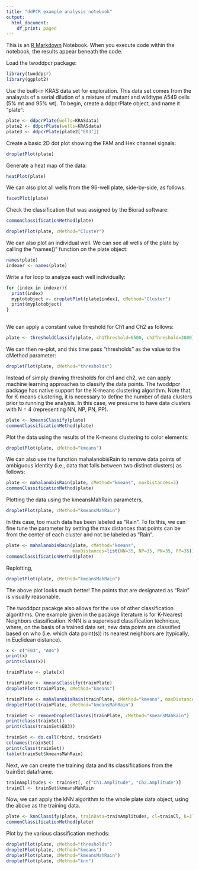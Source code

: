 ```yaml
---
title: "ddPCR example analysis notebook"
output:
  html_document:
    df_print: paged
---
```


This is an [R Markdown](http://rmarkdown.rstudio.com) Notebook. When you execute code within the notebook, the results appear beneath the code. 

Load the twoddpcr package:
```r
library(twoddpcr)
library(ggplot2)
```

Use the built-in KRAS data set for exploration.  This data set comes from the analaysis of a serial dilution of a mixture of mutant and wildtype A549 cells (5% mt and 95% wt).  To begin, create a ddpcrPlate object, and name it "plate":

```r
plate <- ddpcrPlate(wells=KRASdata)
plate2 <- ddpcrPlate(wells=KRASdata)
plate3 <- ddpcrPlate(plate2["E03"])
```

Create a basic 2D dot plot showing the FAM and Hex channel signals:

```r
dropletPlot(plate)
```

Generate a heat map of the data:

```r
heatPlot(plate)
```

We can also plot all wells from the 96-well plate, side-by-side, as follows:

```r
facetPlot(plate)
```

Check the classification that was assigned by the Biorad software:

```r
commonClassificationMethod(plate)
```

```r
dropletPlot(plate, cMethod="Cluster")
```

We can also plot an individual well.  We can see all wells of the plate by calling the "names()" function on the plate object:

```r
names(plate)
indexer <- names(plate)
```

Write a for loop to analyze each well individually:

```r

for (index in indexer){
  print(index)
  myplotobject <- dropletPlot(plate[index], cMethod="Cluster")
  print(myplotobject)
}
  
```

We can apply a constant value threshold for Ch1 and Ch2 as follows:

```r
plate <- thresholdClassify(plate, ch1Threshold=6500, ch2Threshold=3000)
```

We can then re-plot, and this time pass "thresholds" as the value to the cMethod parameter:

```r
dropletPlot(plate, cMethod="thresholds")
```

Instead of simply drawing thresholds for ch1 and ch2, we can apply machine learning approaches to classify the data points.  The twoddpcr package has native support for the K-means clustering algorithm.  Note that, for K-means clustering, it is necessary to define the number of data clusters prior to running the analysis.  In this case, we presume to have data clusters with N = 4 (representing NN, NP, PN, PP).

```r
plate <- kmeansClassify(plate)
commonClassificationMethod(plate)
```

Plot the data using the results of the K-means clustering to color elements:

```r
dropletPlot(plate, cMethod="kmeans")
```

We can also use the function mahalanobisRain to remove data points of ambiguous identity (i.e., data that falls between two distinct clusters) as follows:

```r
plate <- mahalanobisRain(plate, cMethod="kmeans", maxDistances=3)
commonClassificationMethod(plate)
```

Plotting the data using the kmeansMahRain parameters,

```r
dropletPlot(plate, cMethod="kmeansMahRain")
```

In this case, too much data has been labeled as "Rain".  To fix this, we can fine tune the parameter by setting the max distances that points can be from the center of each cluster and not be labeled as "Rain".

```r
plate <- mahalanobisRain(plate, cMethod="kmeans",
                         maxDistances=list(NN=35, NP=35, PN=35, PP=35))
commonClassificationMethod(plate)
```

Replotting, 

```r
dropletPlot(plate, cMethod="kmeansMahRain")
```

The above plot looks much better!  The points that are designated as "Rain" is visually reasonable.

The twoddpcr pacakge also allows for the use of other classification algorithms.  One example given in the pacakge literature is for K-Nearest Neighbors classification.  K-NN is a supervised classification technique, where, on the basis of a trained data set, new data points are classified based on who (i.e. which data point(s)) its nearest neighbors are (typically, in Euclidean distance).

```r
x <- c("E03", "A04")
print(x)
print(class(x))
```
```r
trainPlate <- plate[x]
```


```r
trainPlate <- kmeansClassify(trainPlate)
dropletPlot(trainPlate, cMethod="kmeans")
```

```r
trainPlate <- mahalanobisRain(trainPlate, cMethod="kmeans", maxDistances=3)
dropletPlot(trainPlate, cMethod="kmeansMahRain")
```

```r
trainSet <- removeDropletClasses(trainPlate, cMethod="kmeansMahRain")
print(class(trainSet))
print(class(trainSet$E03))
```

```r
trainSet <- do.call(rbind, trainSet)
colnames(trainSet)
print(class(trainSet))
table(trainSet$kmeansMahRain)
```


Next, we can create the training data and its classifications from the trainSet dataframe.

```r
trainAmplitudes <- trainSet[, c("Ch1.Amplitude", "Ch2.Amplitude")]
trainCl <- trainSet$kmeansMahRain
```

Now, we can apply the kNN algorithm to the whole plate data object, using the above as the training data.

```r
plate <- knnClassify(plate, trainData=trainAmplitudes, cl=trainCl, k=3)
commonClassificationMethod(plate)
```
Plot by the various classification methods:
```r
dropletPlot(plate, cMethod="thresholds")
dropletPlot(plate, cMethod="kmeans")
dropletPlot(plate, cMethod="kmeansMahRain")
dropletPlot(plate, cMethod="knn")
```

